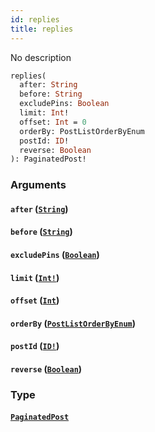 ```yaml
---
id: replies
title: replies
---
```


No description

```graphql
replies(
  after: String
  before: String
  excludePins: Boolean
  limit: Int!
  offset: Int = 0
  orderBy: PostListOrderByEnum
  postId: ID!
  reverse: Boolean
): PaginatedPost!

```

### Arguments

#### `after` ([`String`](/docs/graphql/scalars/string))

#### `before` ([`String`](/docs/graphql/scalars/string))

#### `excludePins` ([`Boolean`](/docs/graphql/scalars/boolean))

#### `limit` ([`Int!`](/docs/graphql/scalars/int))

#### `offset` ([`Int`](/docs/graphql/scalars/int))

#### `orderBy` ([`PostListOrderByEnum`](/docs/graphql/enums/post-list-order-by-enum))

#### `postId` ([`ID!`](/docs/graphql/scalars/id))

#### `reverse` ([`Boolean`](/docs/graphql/scalars/boolean))

### Type

#### [`PaginatedPost`](/docs/graphql/objects/paginated-post)
